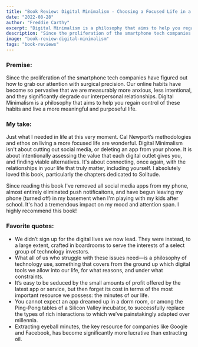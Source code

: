 ```yaml
---
title: "Book Review: Digital Minimalism - Choosing a Focused Life in a Noisy World"
date: "2022-08-28"
author: "Freddie Carthy"
excerpt: "Digital Minimalism is a philosophy that aims to help you regain control of these habits and live a more meaningful and purposeful life."
description: "Since the proliferation of the smartphone tech companies have figured out how to grab our attention with surgical precision. Our online habits have become so pervasive that we are measurably more anxious, less intentional, and they significantly degrade our interpersonal relationships. Digital Minimalism is a philosophy that aims to help you regain control of these habits and live a more meaningful and purposeful life."
image: "book-review-digital-minimalism"
tags: "book-reviews"
---
```


### Premise:
Since the proliferation of the smartphone tech companies have figured out how to grab our attention with surgical precision. Our online habits have become so pervasive that we are measurably more anxious, less intentional, and they significantly degrade our interpersonal relationships. Digital Minimalism is a philosophy that aims to help you regain control of these habits and live a more meaningful and purposeful life.

### My take:
Just what I needed in life at this very moment. Cal Newport’s methodologies and ethos on living a more focused life are wonderful. Digital Minimalism isn't about cutting out social media, or deleting an app from your phone. It is about intentionally assessing the value that each digital outlet gives you, and finding viable alternatives. It's about connecting, once again, with the relationships in your life that truly matter, including yourself. I absolutely loved this book, particularly the chapters dedicated to Solitude.

Since reading this book I've removed all social media apps from my phone, almost entirely eliminated push notificaitons, and have begun leaving my phone (turned off) in my basement when I'm playing with my kids after school. It's had a tremendous impact on my mood and attention span. I highly recommend this book!

### Favorite quotes:
* We didn’t sign up for the digital lives we now lead. They were instead, to a large extent, crafted in boardrooms to serve the interests of a select group of technology investors.
* What all of us who struggle with these issues need—is a philosophy of technology use, something that covers from the ground up which digital tools we allow into our life, for what reasons, and under what constraints.
* It’s easy to be seduced by the small amounts of profit offered by the latest app or service, but then forget its cost in terms of the most important resource we possess: the minutes of our life.
* You cannot expect an app dreamed up in a dorm room, or among the Ping-Pong tables of a Silicon Valley incubator, to successfully replace the types of rich interactions to which we’ve painstakingly adapted over millennia.
* Extracting eyeball minutes, the key resource for companies like Google and Facebook, has become significantly more lucrative than extracting oil.
